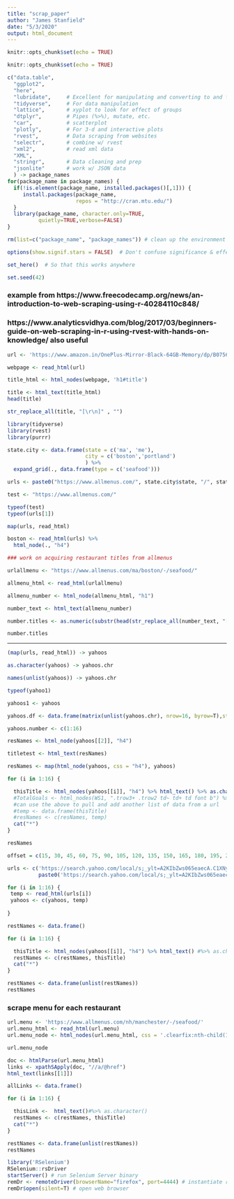 ```yaml
---
title: "scrap_paper"
author: "James Stanfield"
date: "5/3/2020"
output: html_document
---
```


```r
knitr::opts_chunk$set(echo = TRUE)

knitr::opts_chunk$set(echo = TRUE)

c("data.table",
  "ggplot2",
  "here",
  "lubridate",     # Excellent for manipulating and converting to and from 'date' data
  "tidyverse",     # For data manipulation
  "lattice",       # xyplot to look for effect of groups
  "dtplyr",        # Pipes (%>%), mutate, etc.
  "car",           # scatterplot
  "plotly",        # For 3-d and interactive plots
  "rvest",         # Data scraping from websites
  "selectr",       # combine w/ rvest
  "xml2",          # read xml data
  "XML",
  "stringr",       # Data cleaning and prep
  "jsonlite"       # work w/ JSON data
  ) -> package_names
for(package_name in package_names) {
  if(!is.element(package_name, installed.packages()[,1])) {
     install.packages(package_name,
                      repos = "http://cran.mtu.edu/")
  }
  library(package_name, character.only=TRUE,
          quietly=TRUE,verbose=FALSE)
}

rm(list=c("package_name", "package_names")) # clean up the environment

options(show.signif.stars = FALSE)  # Don't confuse significance & effect size!

set_here()  # So that this works anywhere

set.seed(42)
```

### example from https://www.freecodecamp.org/news/an-introduction-to-web-scraping-using-r-40284110c848/

### https://www.analyticsvidhya.com/blog/2017/03/beginners-guide-on-web-scraping-in-r-using-rvest-with-hands-on-knowledge/ also useful

```r
url <- 'https://www.amazon.in/OnePlus-Mirror-Black-64GB-Memory/dp/B0756Z43QS?tag=googinhydr18418-21&tag=googinkenshoo-21&ascsubtag=aee9a916-6acd-4409-92ca-3bdbeb549f80'
```

```r
webpage <- read_html(url)
```

```r
title_html <- html_nodes(webpage, 'h1#title')
```

```r
title <- html_text(title_html)
head(title)
```

```r
str_replace_all(title, "[\r\n]" , "")
```


```r
library(tidyverse)
library(rvest)
library(purrr)

state.city <- data.frame(state = c('ma', 'me'), 
                         city = c('boston','portland')
                         ) %>% 
  expand_grid(., data.frame(type = c('seafood')))

urls <- paste0("https://www.allmenus.com/", state.city$state, "/", state.city$city, "/-/", state.city$type, "/")

test <- "https://www.allmenus.com/"

typeof(test)
typeof(urls[1])

map(urls, read_html)

boston <- read_html(urls) %>% 
  html_node(., "h4")

### work on acquiring restaurant titles from allmenus

urlallmenu <- "https://www.allmenus.com/ma/boston/-/seafood/"

allmenu_html <- read_html(urlallmenu)

allmenu_number <- html_node(allmenu_html, "h1")

number_text <- html_text(allmenu_number)

number.titles <- as.numeric(substr(head(str_replace_all(number_text, "[\r\n]" , "")), 2, 3))

number.titles


```

-------------------------------------------------------------

```r
(map(urls, read_html)) -> yahoos

as.character(yahoos) -> yahoos.chr

names(unlist(yahoos)) -> yahoos.chr

typeof(yahoo1)

yahoos1 <- yahoos

yahoos.df <- data.frame(matrix(unlist(yahoos.chr), nrow=16, byrow=T),stringsAsFactors=FALSE)
```

```r
yahoos.number <- c(1:16)

resNames <- html_node(yahoos[[2]], "h4")

titletest <- html_text(resNames)

resNames <- map(html_node(yahoos, css = "h4"), yahoos)
```


```r
for (i in 1:16) {

  thisTitle <- html_nodes(yahoos[[i]], "h4") %>% html_text() %>% as.character()
  #TotalGoals <- html_nodes(WS1, ".trow3+ .trow2 td~ td+ td font b") %>% html_text() %>% as.character()
  #can use the above to pull and add another list of data from a url
  #temp <- data.frame(thisTitle)
  #resNames <- c(resNames, temp)
  cat("*")
}

resNames
```

```r
offset = c(15, 30, 45, 60, 75, 90, 105, 120, 135, 150, 165, 180, 195, 210, 225)

urls <- c('https://search.yahoo.com/local/s;_ylt=A2KIbZws065eaecA.C1XNyoA;_ylu=X3oDMTEyOGE3dmNtBGNvbG8DYmYxBHBvcwMxBHZ0aWQDQjg3NDZfMQRzZWMDc2M-?p=seafood+restaurants&addr=Boston%2C+MA&loc=woeid%3A2367105&fr=mcafee&guce_referrer=aHR0cHM6Ly9zZWFyY2gueWFob28uY29tL3NlYXJjaD9mcj1tY2FmZWUmdHlwZT1FMjExVVMxMDVHMCZwPWJvc3RvbittYStzZWFmb29kK3Jlc3RhdXJhbnRz&guce_referrer_sig=AQAAAIa-95qAeZP62L9EE00TWQp4Hg4S5igVQVtT7N536LnBfGr_LDdgPKjrsNOE3YDvF8Z45gggOiSopqU38TNfN6rMfWW2_kPK2Nk7rEP1PPTsXKt1hjWBaWHC5zxZsq3aRZkLshyjAico43TnxOnA8TuGQUHJCP51HJGuu9BCBM0Z&_guc_consent_skip=1588515671',
          paste0('https://search.yahoo.com/local/s;_ylt=A2KIbZws065eaecA.C1XNyoA;_ylu=X3oDMTEyOGE3dmNtBGNvbG8DYmYxBHBvcwMxBHZ0aWQDQjg3NDZfMQRzZWMDc2M-?p=seafood+restaurants&addr=Boston%2C+MA&loc=woeid%3A2367105&fr=mcafee&guce_referrer=aHR0cHM6Ly9zZWFyY2gueWFob28uY29tL3NlYXJjaD9mcj1tY2FmZWUmdHlwZT1FMjExVVMxMDVHMCZwPWJvc3RvbittYStzZWFmb29kK3Jlc3RhdXJhbnRz&guce_referrer_sig=AQAAAIa-95qAeZP62L9EE00TWQp4Hg4S5igVQVtT7N536LnBfGr_LDdgPKjrsNOE3YDvF8Z45gggOiSopqU38TNfN6rMfWW2_kPK2Nk7rEP1PPTsXKt1hjWBaWHC5zxZsq3aRZkLshyjAico43TnxOnA8TuGQUHJCP51HJGuu9BCBM0Z&_guc_consent_skip=1588515671', '&offset=',  offset))
```

```r
for (i in 1:16) {
 temp <- read_html(urls[i])
 yahoos <- c(yahoos, temp)
  
}
```


```r
restNames <- data.frame()

for (i in 1:16) {

  thisTitle <- html_nodes(yahoos[[i]], "h4") %>% html_text() #%>% as.character()
  restNames <- c(restNames, thisTitle)
  cat("*")
}

restNames <- data.frame(unlist(restNames))
restNames

```

### scrape menu for each restaurant

```r
url.menu <- 'https://www.allmenus.com/nh/manchester/-/seafood/'
url.menu_html <- read_html(url.menu)
url.menu_node <- html_nodes(url.menu_html, css = '.clearfix:nth-child(1) a')

url.menu_node

doc <- htmlParse(url.menu_html)
links <- xpathSApply(doc, "//a/@href")
html_text(links[[1]])

allLinks <- data.frame()

for (i in 1:16) {

  thisLink <-  html_text()#%>% as.character()
  restNames <- c(restNames, thisTitle)
  cat("*")
}

restNames <- data.frame(unlist(restNames))
restNames
```

```r
library('RSelenium')
RSelenium::rsDriver
startServer() # run Selenium Server binary
remDr <- remoteDriver(browserName="firefox", port=4444) # instantiate remote driver to connect to Selenium Server
remDr$open(silent=T) # open web browser
```








